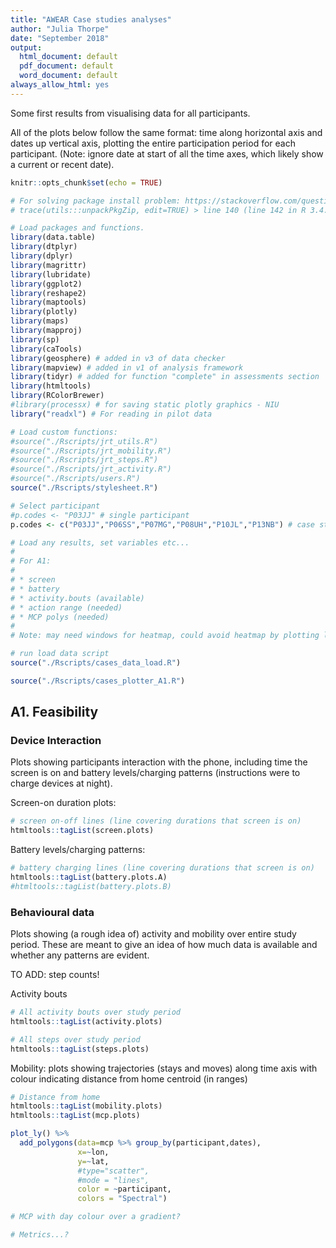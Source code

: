 ```yaml
---
title: "AWEAR Case studies analyses"
author: "Julia Thorpe"
date: "September 2018"
output:
  html_document: default
  pdf_document: default
  word_document: default
always_allow_html: yes
---
```


Some first results from visualising data for all participants.

All of the plots below follow the same format: time along horizontal axis and dates up vertical axis, plotting the entire participation period for each participant. (Note: ignore date at start of all the time axes, which likely show a current or recent date).


```r
knitr::opts_chunk$set(echo = TRUE)

# For solving package install problem: https://stackoverflow.com/questions/5700505/windows-7-update-packages-problem-unable-to-move-temporary-installation
# trace(utils:::unpackPkgZip, edit=TRUE) > line 140 (line 142 in R 3.4.4) > Sys.sleep(0.5) > Sys.sleep(2)

# Load packages and functions.
library(data.table)
library(dtplyr)
library(dplyr)
library(magrittr)
library(lubridate)
library(ggplot2)
library(reshape2)
library(maptools)
library(plotly)
library(maps)
library(mapproj)
library(sp)
library(caTools)
library(geosphere) # added in v3 of data checker
library(mapview) # added in v1 of analysis framework
library(tidyr) # added for function "complete" in assessments section
library(htmltools)
library(RColorBrewer)
#library(processx) # for saving static plotly graphics - NIU 
library("readxl") # For reading in pilot data

# Load custom functions:
#source("./Rscripts/jrt_utils.R")
#source("./Rscripts/jrt_mobility.R")
#source("./Rscripts/jrt_steps.R")
#source("./Rscripts/jrt_activity.R")
#source("./Rscripts/users.R")
source("./Rscripts/stylesheet.R")

# Select participant
#p.codes <- "P03JJ" # single participant
p.codes <- c("P03JJ","P06SS","P07MG","P08UH","P10JL","P13NB") # case studies
```



```r
# Load any results, set variables etc...
# 
# For A1:
# 
# * screen
# * battery
# * activity.bouts (available)
# * action range (needed) 
# * MCP polys (needed)
# 
# Note: may need windows for heatmap, could avoid heatmap by plotting large markers on scatter which would help with showing data availability

# run load data script 
source("./Rscripts/cases_data_load.R")

source("./Rscripts/cases_plotter_A1.R")
```

## A1. Feasibility

### Device Interaction
Plots showing participants interaction with the phone, including time the screen is on and battery levels/charging patterns (instructions were to charge devices at night).


Screen-on duration plots:
```r


# screen on-off lines (line covering durations that screen is on)
htmltools::tagList(screen.plots)
```


Battery levels/charging patterns:

```r
# battery charging lines (line covering durations that screen is on)
htmltools::tagList(battery.plots.A)
#htmltools::tagList(battery.plots.B)

```

### Behavioural data
Plots showing (a rough idea of) activity and mobility over entire study period. These are meant to give an idea of how much data is available and whether any patterns are evident.

TO ADD: step counts!

Activity bouts
```r

# All activity bouts over study period
htmltools::tagList(activity.plots)

# All steps over study period
htmltools::tagList(steps.plots)

```

Mobility: plots showing trajectories (stays and moves) along time axis with colour indicating distance from home centroid (in ranges)

```r
# Distance from home
htmltools::tagList(mobility.plots)
htmltools::tagList(mcp.plots)

plot_ly() %>%
  add_polygons(data=mcp %>% group_by(participant,dates),
               x=~lon, 
               y=~lat,
               #type="scatter",
               #mode = "lines",
               color = ~participant,
               colors = "Spectral")

# MCP with day colour over a gradient?

# Metrics...?



```
